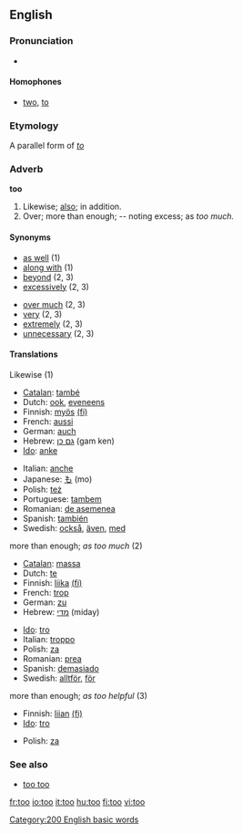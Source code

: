 {{see|to}}

==English==

{{rank|well|many|work|127|too|every|think|life}}

===Pronunciation===
* {{audio|en-us-too.ogg|Audio (US)}}
====Homophones====
*[[two]], [[to]]

===Etymology===
A parallel form of ''[[to]]''

===Adverb===
'''too'''

# Likewise; [[also]]; in addition.
# Over; more than enough; -- noting excess; as ''too much.''

====Synonyms====
{{top}}
*[[as well]] (1)
*[[along with]] (1)
*[[beyond]] (2, 3)
*[[excessively]] (2, 3)
{{mid}}
*[[over much]] (2, 3)
*[[very]] (2, 3)
*[[extremely]] (2, 3)
*[[unnecessary]] (2, 3)
{{bottom}}

====Translations====
;Likewise (1)
{{top}}
*[[Catalan]]: [[també]]
*Dutch: [[ook]], [[eveneens]]
*Finnish: [[myös]] [[:fi:myös|(fi)]]
*French: [[aussi]]
*German: [[auch]]
*Hebrew: [[גם כן]] (gam ken)
*[[Ido]]: [[anke]]
{{mid}}
*Italian: [[anche]]
*Japanese: [[も]] (mo)
*Polish: [[też]]
*Portuguese: [[tambem]]
*Romanian: [[de asemenea]]
*Spanish: [[también]]
*Swedish: [[också]], [[även]], [[med]]
{{bottom}}

;more than enough; ''as too much'' (2)
{{top}}
*[[Catalan]]: [[massa]]
*Dutch: [[te]]
*Finnish: [[liika]] [[:fi:liika|(fi)]]
*French: [[trop]]
*German: [[zu]]
*Hebrew: [[מדי]] (miday)
{{mid}}
*[[Ido]]: [[tro]]
*Italian: [[troppo]]
*Polish: [[za]]
*Romanian: [[prea]]
*Spanish: [[demasiado]]
*Swedish: [[alltför]], [[för]]

{{bottom}}

;more than enough; ''as too helpful'' (3)
{{top}}
*Finnish: [[liian]] [[:fi:liian|(fi)]]
*[[Ido]]: [[tro]]
{{mid}}
*Polish: [[za]]
{{bottom}}

===See also===
*[[too too]] <!--a duplication used to signify great excess-->

[[Category:200 English basic words]]

[[fr:too]]
[[io:too]]
[[it:too]]
[[hu:too]]
[[fi:too]]
[[vi:too]]